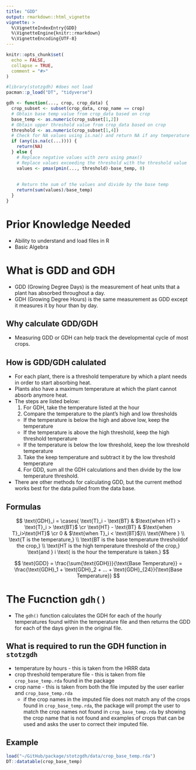 ```yaml
---
title: "GDD"
output: rmarkdown::html_vignette
vignette: >
  %\VignetteIndexEntry{GDD}
  %\VignetteEngine{knitr::rmarkdown}
  %\VignetteEncoding{UTF-8}
---
```


```r
knitr::opts_chunk$set(
  echo = FALSE, 
  collapse = TRUE,
  comment = "#>"
)
```

```r
#library(stotzgdh) #does not load
pacman::p_load("DT", "tidyverse")
```


```r
gdh <- function(..., crop, crop_data) {
  crop_subset <- subset(crop_data, crop_name == crop)
  # Obtain base temp value from crop_data based on crop
  base_temp <- as.numeric(crop_subset[1,2])
  # Obtain upper threshold value from crop_data based on crop
  threshold <- as.numeric(crop_subset[1,4])
  # Check for NA values using is.na() and return NA if any temperature values are missing
  if (any(is.na(c(...)))) {
    return(NA)
  } else {
    # Replace negative values with zero using pmax()
    # Replace values exceeding the threshold with the threshold value
    values <- pmax(pmin(..., threshold)-base_temp, 0)
    
 
    # Return the sum of the values and divide by the base temp
    return(sum(values)/base_temp)
  }
}
```

# Prior Knowledge Needed

* Ability to understand and load files in R
* Basic Algebra

# What is GDD and GDH

* GDD (Growing Degree Days) is the measurement of heat units that a plant has absorbed throughout a day. 
* GDH (Growing Degree Hours) is the same measurement as GDD except it measures it by hour than by day.

## Why calculate GDD/GDH

* Measuring GDD or GDH can help track the developmental cycle of most crops. 

## How is GDD/GDH calulated

* For each plant, there is a threshold temperature by which a plant needs in order to start absorbing heat.
* Plants also have a maximum temperature at which the plant cannot absorb anymore heat.
* The steps are listed below:
  1. For GDH, take the temperature listed at the hour
  2. Compare the temperature to the plant's high and low thresholds
    - If the temperature is below the high and above low, keep the temperature
    - If the temperature is above the high threshold, keep the high threshold temperature
    - If the temperature is below the low threshold, keep the low threshold temperature
  3. Take the keep temperature and subtract it by the low threshold temperature
  4. For GDD, sum all the GDH calculations and then divide by the low temperature threshold.
* There are other methods for calculating GDD, but the current method works best for the data pulled from the data base.

## Formulas 

$$
\text{GDH}_i = \cases{ \text{T}_i - \text{BT}   & $\text{when HT} > \text{T}_i > \text{BT}$ \cr
                      \text{HT} - \text{BT}     & $\text{when T}_i>\text{HT}$ \cr
                      0                         & $\text{when T}_i < \text{BT}$}\\
\text{Where } \\
\text{T is the temperature,} \\ 
\text{BT is the base temperature thresholdof the crop,} \\
\text{HT is the high temperature threshold of the crop,}
\text{and } i \text{ is the hour the temperature is taken.}  
$$


$$
\text{GDD} = \frac{\sum{\text{GDH}}}{\text{Base Temperature}} = \frac{\text{GDH}_1 + \text{GDH}_2 + ... + \text{GDH}_{24}}{\text{Base Temperature}}
$$

# The Fucnction `gdh()`

* The `gdh()` function calculates the GDH for each of the hourly temperatures found within the temperature file and then returns the GDD for each of the days given in the original file.

## What is required to run the GDH function in `stotzgdh` 

* temperature by hours - this is taken from the HRRR data
* crop threshold temperature file - this is taken from file `crop_base_temp.rda` found in the package
* crop name - this is taken from both the file imputed by the user earlier and `crop_base_temp.rda`
  - if the crop names in the imputed file does not match any of the crops found in `crop_base_temp.rda`, the package  will prompt the user to match the crop names not found in `crop_base_temp.rda` by showing the crop name that is not found and examples of crops that can be used and asks the user to correct their imputed file. 

## Example

```r
load("~/GitHub/package/stotzgdh/data/crop_base_temp.rda")
DT::datatable(crop_base_temp)
```

